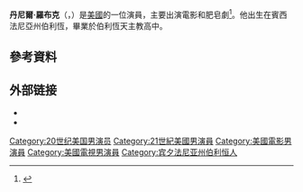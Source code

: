 {{Infobox person
| image = Daniel Roebuck 2017.jpg
| caption = 
| birthname = Daniel Randall James Roebuck
| birth_date = {{birth date and age|1963|3|4}}
| birth_place = 美國[[伯利恆_(賓西法尼亞州)|伯利恆 (賓西法尼亞州)]]
| occupation = 演員
| years active = 1981–現在
| spouse          = m. Leslie Roebuck (1983 - 1987) (離婚)
m. Kelly Roebuck (1994 - 現在; 2孩)
| children        = 2
| nationality     = 美國
| residence       =
| education       = [[Bethlehem_Catholic_High_School|Bethlehem Catholic High School]]
}}
'''丹尼爾·羅布克'''（{{lang-en|Daniel James Roebuck}}，{{bd|1963年|3月4日||}}）是[[美國|美國]]的一位演員，主要出演電影和肥皂劇<ref>{{Cite web |url=http://www.fangoria.com/new/rob-zombies-31-begins-casting-adds-streets-of-fire-and-bubba-ho-tep-actors/ |title=Zombie regular Daniel Roebuck (BUBBA HO-TEP, THE DEVIL’S REJECTS) |access-date=2016-03-24 |archive-url=https://web.archive.org/web/20160304055155/http://www.fangoria.com/new/rob-zombies-31-begins-casting-adds-streets-of-fire-and-bubba-ho-tep-actors/ |archive-date=2016-03-04 |dead-url=yes }}</ref>。他出生在賓西法尼亞州伯利恆，畢業於伯利恆天主教高中。

==參考資料==
{{Reflist}}

== 外部链接 ==
* {{official website|http://www.danielroebuck.com}}
* {{IMDb name|736263}}

{{Authority control}}

{{DEFAULTSORT:Roebuck, Daniel}}
[[Category:20世纪美国男演员|Category:20世纪美国男演员]]
[[Category:21世紀美國男演員|Category:21世紀美國男演員]]
[[Category:美國電影男演員|Category:美國電影男演員]]
[[Category:美國電視男演員|Category:美國電視男演員]]
[[Category:宾夕法尼亚州伯利恒人|Category:宾夕法尼亚州伯利恒人]]